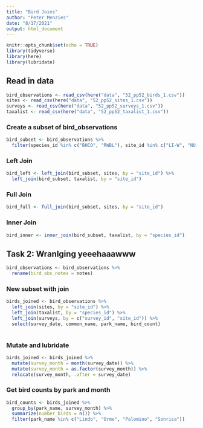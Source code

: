 ```yaml
---
title: "Bird Joins"
author: "Peter Menzies"
date: "8/17/2021"
output: html_document
---
```


```r
knitr::opts_chunk$set(echo = TRUE)
library(tidyverse)
library(here)
library(lubridate)
```

## Read in data

```r
bird_observations <- read_csv(here("data", "52_pp52_birds_1.csv"))
sites <- read_csv(here("data", "52_pp52_sites_1.csv"))
surveys <- read_csv(here("data", "52_pp52_surveys_1.csv"))
taxalist <- read_csv(here("data", "52_pp52_taxalist_1.csv"))
```

### Create a subset of bird_observations

```r
bird_subset <- bird_observations %>% 
  filter(species_id %in% c("BHCO", "RWBL"), site_id %in% c("LI-W", "NU-C"))
```

### Left Join

```r
bird_left <- left_join(bird_subset, sites, by = "site_id") %>% 
  left_join(bird_subset, taxalist, by = "site_id")
```

### Full Join

```r
bird_full <- full_join(bird_subset, sites, by = "site_id")
```

### Inner Join

```r
bird_inner <- inner_join(bird_subset, taxalist, by = "species_id")
```

## Task 2: Wranlging yeeehaaawww

```r
bird_observations <- bird_observations %>% 
  rename(bird_obs_notes = notes)
```

### New subset with join

```r
birds_joined <- bird_observations %>% 
  left_join(sites, by = "site_id") %>% 
  left_join(taxalist, by = "species_id") %>% 
  left_join(surveys, by = c("survey_id", "site_id")) %>% 
  select(survey_date, common_name, park_name, bird_count)
  
```

### Mutate and lubridate

```r
birds_joined <- birds_joined %>% 
  mutate(survey_month = month(survey_date)) %>% 
  mutate(survey_month = as.factor(survey_month)) %>% 
  relocate(survey_month, .after = survey_date)
```

### Get bird counts by park and month

```r
bird_counts <- birds_joined %>% 
  group_by(park_name, survey_month) %>% 
  summarize(number_birds = n()) %>% 
  filter(park_name %in% c("Lindo", "Orme", "Palomino", "Sonrisa"))
```



